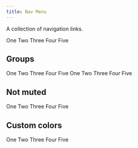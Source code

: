 ```yaml
---
title: Nav Menu
---
```


A collection of navigation links.

<Example>
  <Box width="200px">
    <NavMenu>
      <NavMenuItem isSelected>One</NavMenuItem>
      <NavMenuItem>Two</NavMenuItem>
      <NavMenuItem>Three</NavMenuItem>
      <NavMenuItem>Four</NavMenuItem>
      <NavMenuItem>Five</NavMenuItem>
    </NavMenu>
  </Box>
</Example>

## Groups

<Example>
  <Box width="200px">
    <NavMenu>
      <NavMenuGroup title="Group 1">
        <NavMenuItem>One</NavMenuItem>
        <NavMenuItem>Two</NavMenuItem>
        <NavMenuItem>Three</NavMenuItem>
        <NavMenuItem>Four</NavMenuItem>
        <NavMenuItem>Five</NavMenuItem>
      </NavMenuGroup>
      <NavMenuGroup title="Group 2">
        <NavMenuItem>One</NavMenuItem>
        <NavMenuItem>Two</NavMenuItem>
        <NavMenuItem>Three</NavMenuItem>
        <NavMenuItem>Four</NavMenuItem>
        <NavMenuItem>Five</NavMenuItem>
      </NavMenuGroup>
    </NavMenu>
  </Box>
</Example>

## Not muted

<Example>
  <Box width="200px">
    <NavMenu muteItems={false}>
      <NavMenuItem isSelected>One</NavMenuItem>
      <NavMenuItem>Two</NavMenuItem>
      <NavMenuItem>Three</NavMenuItem>
      <NavMenuItem>Four</NavMenuItem>
      <NavMenuItem>Five</NavMenuItem>
    </NavMenu>
  </Box>
</Example>

## Custom colors

<Example>
  <Box width="200px">
    <NavMenu backgroundColor="2" itemBackgroundColor="3">
      <NavMenuItem isSelected>One</NavMenuItem>
      <NavMenuItem>Two</NavMenuItem>
      <NavMenuItem>Three</NavMenuItem>
      <NavMenuItem>Four</NavMenuItem>
      <NavMenuItem>Five</NavMenuItem>
    </NavMenu>
  </Box>
</Example>
